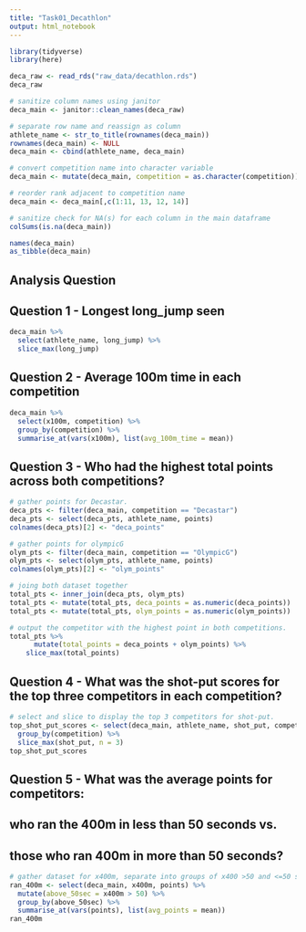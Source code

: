 ```yaml
---
title: "Task01_Decathlon"
output: html_notebook
---
```


```r
library(tidyverse)
library(here)
```

```r
deca_raw <- read_rds("raw_data/decathlon.rds")
deca_raw
```

```r
# sanitize column names using janitor
deca_main <- janitor::clean_names(deca_raw)

# separate row name and reassign as column
athlete_name <- str_to_title(rownames(deca_main))
rownames(deca_main) <- NULL
deca_main <- cbind(athlete_name, deca_main)

# convert competition name into character variable
deca_main <- mutate(deca_main, competition = as.character(competition))

# reorder rank adjacent to competition name
deca_main <- deca_main[,c(1:11, 13, 12, 14)]

```

```r
# sanitize check for NA(s) for each column in the main dataframe
colSums(is.na(deca_main))
```


```r
names(deca_main)
as_tibble(deca_main)
```

## Analysis Question

## Question 1 - Longest long_jump seen
```r
deca_main %>% 
  select(athlete_name, long_jump) %>%
  slice_max(long_jump)
```
## Question 2 - Average 100m time in each competition
```r
deca_main %>% 
  select(x100m, competition) %>%
  group_by(competition) %>% 
  summarise_at(vars(x100m), list(avg_100m_time = mean))
```
## Question 3 - Who had the highest total points across both competitions?
```r
# gather points for Decastar.
deca_pts <- filter(deca_main, competition == "Decastar")
deca_pts <- select(deca_pts, athlete_name, points)
colnames(deca_pts)[2] <- "deca_points"

# gather points for olympicG
olym_pts <- filter(deca_main, competition == "OlympicG")
olym_pts <- select(olym_pts, athlete_name, points)
colnames(olym_pts)[2] <- "olym_points"

# joing both dataset together
total_pts <- inner_join(deca_pts, olym_pts)
total_pts <- mutate(total_pts, deca_points = as.numeric(deca_points))
total_pts <- mutate(total_pts, olym_points = as.numeric(olym_points))

# output the competitor with the highest point in both competitions.
total_pts %>%
      mutate(total_points = deca_points + olym_points) %>% 
    slice_max(total_points)
```
## Question 4 - What was the shot-put scores for the top three competitors in each competition?
```r
# select and slice to display the top 3 competitors for shot-put.
top_shot_put_scores <- select(deca_main, athlete_name, shot_put, competition) %>% 
  group_by(competition) %>% 
  slice_max(shot_put, n = 3)
top_shot_put_scores
```

## Question 5 - What was the average points for competitors:
## who ran the 400m in less than 50 seconds vs. 
## those who ran 400m in more than 50 seconds?

```r
# gather dataset for x400m, separate into groups of x400 >50 and <=50 seconds then average the output.
ran_400m <- select(deca_main, x400m, points) %>% 
  mutate(above_50sec = x400m > 50) %>% 
  group_by(above_50sec) %>%
  summarise_at(vars(points), list(avg_points = mean))
ran_400m
```

